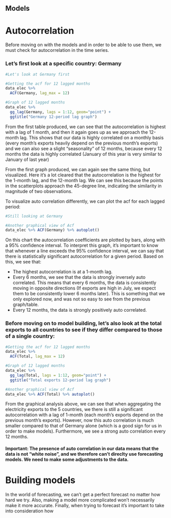 ## Models


# Autocorrelation

Before moving on with the models and in order to be able to use them, we must check for autocorrelation in the time series. 


### Let's first look at a specific country: Germany 

```r

#Let's look at Germany first

#Getting the acf for 12 lagged months
data_elec %>% 
  ACF(Germany, lag_max = 12)

#Graph of 12 lagged months
data_elec %>% 
  gg_lag(Germany, lags = 1:12, geom="point") + 
  ggtitle("Germany 12-period lag graph")

```

From the first table produced, we can see that the autocorrelation is highest with a lag of 1 month, and then it again goes up as we approach the 12-month lag. This shows that our data is highly correlated on a monthly basis (every month's exports heavily depend on the previous month's exports) and we can also see a slight "seasonality" of 12 months, because every 12 months the data is highly correlated (January of this year is very similar to January of last year)

From the first graph produced, we can again see the same thing, but visualized. Here it's a lot cleared that the autocorrelation is the highest for the 1-month lag, and the 12-month lag. We can see this because the points in the scatterplots approach the 45-degree line, indicating the similarity in magnitude of two observations. 

To visualize auto correlation differently, we can plot the acf for each lagged period: 

```r
#Still looking at Germany

#Another graphical view of Acf
data_elec %>% ACF(Germany) %>% autoplot() 

```

On this chart the autocorrelation coefficients are plotted by bars, along with a 95% confidence interval. To interpret this graph, it's important to know that whenever a line exceeds the 95% confidence interval, we can say that there is statistically significant autocorrelation for a given period. Based on this, we see that:

- The highest autocorrelation is at a 1-month lag. 
- Every 6 months, we see that the data is strongly inversely auto correlated. This means that every 6 months, the data is consistently moving in opposite directions (If exports are high in July, we expect them to be consistently lower 6 months later). This is something that we only explored now, and was not so easy to see from the previous graph/table.
- Every 12 months, the data is strongly positively auto correlated. 

### Before moving on to model building, let's also look at the total exports to all countries to see if they differ compared to those of a single country: 

```r

#Getting the acf for 12 lagged months
data_elec %>% 
  ACF(Total, lag_max = 12)

#Graph of 12 lagged months
data_elec %>% 
  gg_lag(Total, lags = 1:12, geom="point") + 
  ggtitle("Total exports 12-period lag graph")

#Another graphical view of Acf
data_elec %>% ACF(Total) %>% autoplot() 


```

From the graphical analysis above, we can see that when aggregating the electricity exports to the 5 countries, we there is still a significant autocorrelation with a lag of 1-month (each month's exports depend on the previous month's exports). However, now this auto correlation is much smaller compared to that of Germany alone (which is a good sign for us in order to make models). Furthermore, we see a strong auto correlation every 12 months. 


#### Important: The presence of auto correlation in our data means that the data is not "white noise", and we therefore can't direclty use forecasting models. We need to make some adjustments to the data.


# Building models 

In the world of forecasting, we can't get a perfect forecast no matter how hard we try. Also, making a model more complicated won't necessarily make it more accurate. Finally, when trying to forecast it's important to take into consideration how 
